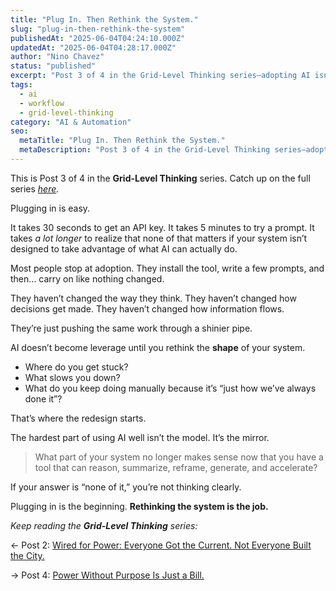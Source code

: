 ```yaml
---
title: "Plug In. Then Rethink the System."
slug: "plug-in-then-rethink-the-system"
publishedAt: "2025-06-04T04:24:10.000Z"
updatedAt: "2025-06-04T04:28:17.000Z"
author: "Nino Chavez"
status: "published"
excerpt: "Post 3 of 4 in the Grid-Level Thinking series—adopting AI isn’t the hard part. Redesigning your system around it is."
tags:
  - ai
  - workflow
  - grid-level-thinking
category: "AI & Automation"
seo:
  metaTitle: "Plug In. Then Rethink the System."
  metaDescription: "Post 3 of 4 in the Grid-Level Thinking series—adopting AI isn’t the hard part. Redesigning your system around it is."
---
```


This is Post 3 of 4 in the **Grid-Level Thinking** series.
Catch up on the full series [*here*](/tag/grid-level-thinking/)*.*

Plugging in is easy.

It takes 30 seconds to get an API key.
It takes 5 minutes to try a prompt.
It takes *a lot longer* to realize that none of that matters if your system isn’t designed to take advantage of what AI can actually do.

Most people stop at adoption.
They install the tool, write a few prompts, and then… carry on like nothing changed.

They haven’t changed the way they think.
They haven’t changed how decisions get made.
They haven’t changed how information flows.

They’re just pushing the same work through a shinier pipe.

AI doesn’t become leverage until you rethink the **shape** of your system.

- Where do you get stuck?
- What slows you down?
- What do you keep doing manually because it’s “just how we’ve always done it”?

That’s where the redesign starts.

The hardest part of using AI well isn’t the model.
It’s the mirror.

> What part of your system no longer makes sense now that you have a tool that can reason, summarize, reframe, generate, and accelerate?

If your answer is “none of it,”
you’re not thinking clearly.

Plugging in is the beginning.
**Rethinking the system is the job.**

*Keep reading the **Grid-Level Thinking** series:*

← Post 2: [Wired for Power: Everyone Got the Current. Not Everyone Built the City.](/wired-for-power-everyone-got-the-current-not-everyone-built-the-city/)

→ Post 4: [Power Without Purpose Is Just a Bill.](/power-without-purpose-is-just-a-bill/)
